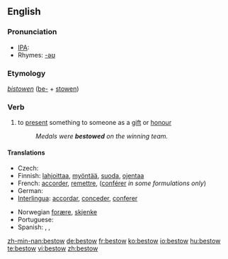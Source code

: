 ==English==

===Pronunciation===
*[[IPA]]: {{IPAchar|bɪˈstoʊ}}
*Rhymes: [[Rhymes:English:-əʊ|-əʊ]]

===Etymology===
''[[bistowen]]'' ([[be-]] + [[stowen]])

===Verb===
{{en-verb}}

# {{transitive}} to [[present]] something to someone as a [[gift]] or [[honour]]
#:''Medals were '''bestowed''' on the winning team.''

====Translations====
{{trans-top|to present a thing as a gift or honour}}
* Czech: {{t-|cs|udělit}}
* Finnish: [[lahjoittaa]], [[myöntää]], [[suoda]], [[ojentaa]]
* French: [[accorder]], [[remettre]], ([[conférer]] ''in some formulations only'')
* German: {{t+|de|schenken}}
* [[Interlingua]]: [[accordar]], [[conceder]], [[conferer]]
{{trans-mid}}
* Norwegian [[forære]], [[skjenke]]
* Portuguese: {{t+|pt|conceder}}
* Spanish: {{t+|es|acordar}}, {{t-|es|conceder}}, {{t+|es|conferir}}
{{trans-bottom}}

[[zh-min-nan:bestow]]
[[de:bestow]]
[[fr:bestow]]
[[ko:bestow]]
[[io:bestow]]
[[hu:bestow]]
[[te:bestow]]
[[vi:bestow]]
[[zh:bestow]]
